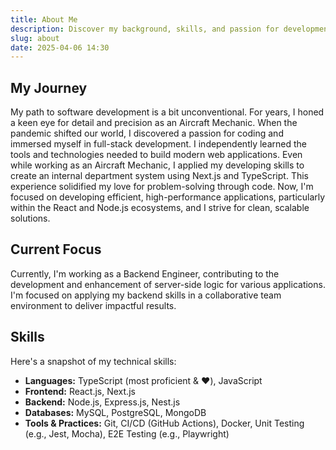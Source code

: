 ```yaml
---
title: About Me
description: Discover my background, skills, and passion for development.
slug: about
date: 2025-04-06 14:30
---
```


## My Journey

My path to software development is a bit unconventional. For years, I honed a keen eye for detail and precision as an Aircraft Mechanic. When the pandemic shifted our world, I discovered a passion for coding and immersed myself in full-stack development. I independently learned the tools and technologies needed to build modern web applications. Even while working as an Aircraft Mechanic, I applied my developing skills to create an internal department system using Next.js and TypeScript. This experience solidified my love for problem-solving through code. Now, I'm focused on developing efficient, high-performance applications, particularly within the React and Node.js ecosystems, and I strive for clean, scalable solutions.

## Current Focus

Currently, I'm working as a Backend Engineer, contributing to the development and enhancement of server-side logic for various applications. I'm focused on applying my backend skills in a collaborative team environment to deliver impactful results.

## Skills

Here's a snapshot of my technical skills:

- **Languages:** TypeScript (most proficient & ❤️), JavaScript
- **Frontend:** React.js, Next.js
- **Backend:** Node.js, Express.js, Nest.js
- **Databases:** MySQL, PostgreSQL, MongoDB
- **Tools & Practices:** Git, CI/CD (GitHub Actions), Docker, Unit Testing (e.g., Jest, Mocha), E2E Testing (e.g., Playwright)
